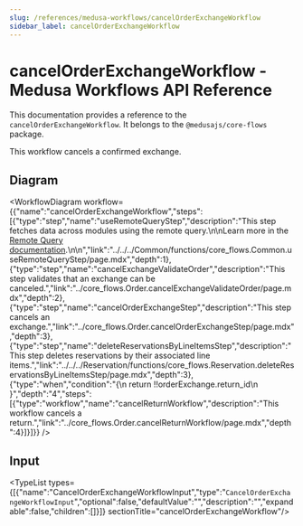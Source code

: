 ```yaml
---
slug: /references/medusa-workflows/cancelOrderExchangeWorkflow
sidebar_label: cancelOrderExchangeWorkflow
---
```



# cancelOrderExchangeWorkflow - Medusa Workflows API Reference

This documentation provides a reference to the `cancelOrderExchangeWorkflow`. It belongs to the `@medusajs/core-flows` package.

This workflow cancels a confirmed exchange.

## Diagram

<WorkflowDiagram workflow={{"name":"cancelOrderExchangeWorkflow","steps":[{"type":"step","name":"useRemoteQueryStep","description":"This step fetches data across modules using the remote query.\n\nLearn more in the [Remote Query documentation](https://docs.medusajs.com/v2/advanced-development/modules/remote-query).\n\n","link":"../../../Common/functions/core_flows.Common.useRemoteQueryStep/page.mdx","depth":1},{"type":"step","name":"cancelExchangeValidateOrder","description":"This step validates that an exchange can be canceled.","link":"../core_flows.Order.cancelExchangeValidateOrder/page.mdx","depth":2},{"type":"step","name":"cancelOrderExchangeStep","description":"This step cancels an exchange.","link":"../core_flows.Order.cancelOrderExchangeStep/page.mdx","depth":3},{"type":"step","name":"deleteReservationsByLineItemsStep","description":"This step deletes reservations by their associated line items.","link":"../../../Reservation/functions/core_flows.Reservation.deleteReservationsByLineItemsStep/page.mdx","depth":3},{"type":"when","condition":"{\n      return !!orderExchange.return_id\n    }","depth":"4","steps":[{"type":"workflow","name":"cancelReturnWorkflow","description":"This workflow cancels a return.","link":"../core_flows.Order.cancelReturnWorkflow/page.mdx","depth":4}]}]}} />

## Input

<TypeList types={[{"name":"CancelOrderExchangeWorkflowInput","type":"`CancelOrderExchangeWorkflowInput`","optional":false,"defaultValue":"","description":"","expandable":false,"children":[]}]}  sectionTitle="cancelOrderExchangeWorkflow"/>
